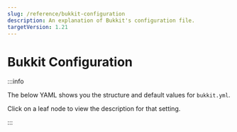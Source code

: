 ```yaml
---
slug: /reference/bukkit-configuration
description: An explanation of Bukkit's configuration file.
targetVersion: 1.21
---
```


# Bukkit Configuration


:::info

The below YAML shows you the structure and default values for `bukkit.yml`.

Click on a leaf node to view the description for that setting.

:::

<ConfigDocBlock data={BukkitConfigSpec}/>
